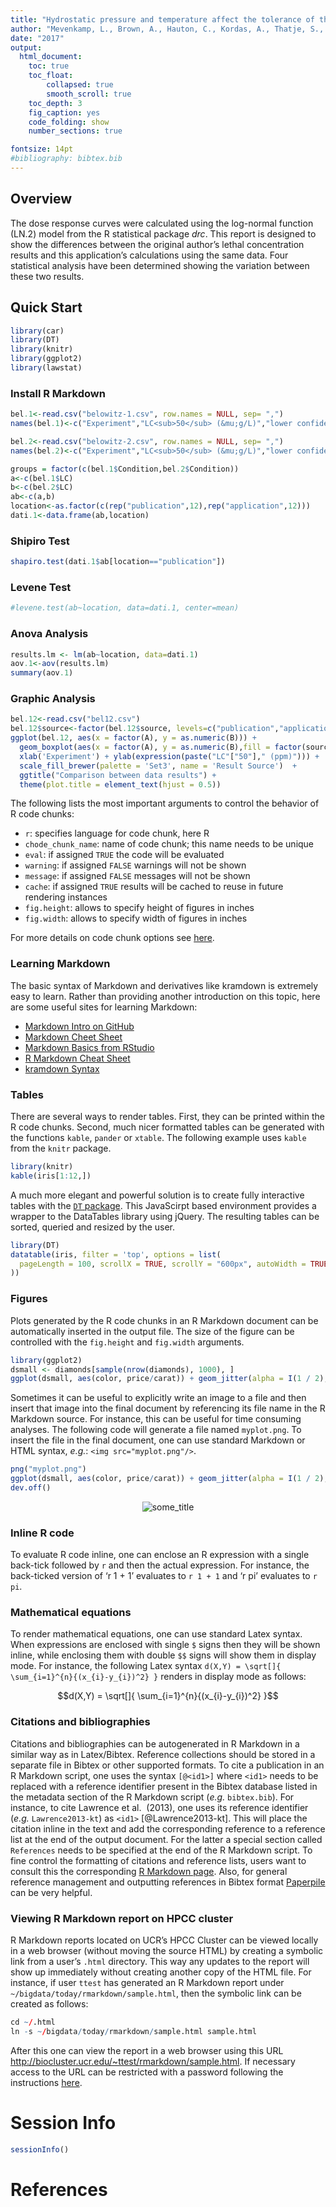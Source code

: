 ```yaml
---
title: "Hydrostatic pressure and temperature affect the tolerance of the free-living marine nematode <em>Halomonhystera disjuncta</em> to acute copper exposure" 
author: "Mevenkamp, L., Brown, A., Hauton, C., Kordas, A., Thatje, S., & Vanreusel, A."
date: "2017" 
output:
  html_document:
    toc: true
    toc_float:
        collapsed: true
        smooth_scroll: true
    toc_depth: 3
    fig_caption: yes
    code_folding: show
    number_sections: true

fontsize: 14pt
#bibliography: bibtex.bib
---
```


<!---
- Compile from command-line
Rscript -e "rmarkdown::render('sample.Rmd', c('html_document'), clean=FALSE)"
-->


## Overview

The dose response curves were calculated using the log-normal function (LN.2) model from the R statistical package <em>drc</em>. This report is designed to show the differences between the original author's lethal concentration results and this application's calculations using the same data. Four statistical analysis have been determined showing the variation between these two results.

## Quick Start

```r
library(car)
library(DT)
library(knitr)
library(ggplot2)
library(lawstat)
```

### Install R Markdown

```r
bel.1<-read.csv("belowitz-1.csv", row.names = NULL, sep= ",")
names(bel.1)<-c("Experiment","LC<sub>50</sub> (&mu;g/L)","lower confidence limit (&mu;g/L)","upper confidence limit (&mu;g/L)")

bel.2<-read.csv("belowitz-2.csv", row.names = NULL, sep= ",")
names(bel.2)<-c("Experiment","LC<sub>50</sub> (&mu;g/L)","lower confidence limit (&mu;g/L)","upper confidence limit (&mu;g/L)")

groups = factor(c(bel.1$Condition,bel.2$Condition))
a<-c(bel.1$LC)
b<-c(bel.2$LC)
ab<-c(a,b)
location<-as.factor(c(rep("publication",12),rep("application",12)))
dati.1<-data.frame(ab,location)
```


### Shipiro Test
```r
shapiro.test(dati.1$ab[location=="publication"])
```



### Levene Test

```r
#levene.test(ab~location, data=dati.1, center=mean)
```


### Anova Analysis

```r
results.lm <- lm(ab~location, data=dati.1)
aov.1<-aov(results.lm)
summary(aov.1)
```

### Graphic Analysis


```r
bel.12<-read.csv("bel12.csv")
bel.12$source<-factor(bel.12$source, levels=c("publication","application"))
ggplot(bel.12, aes(x = factor(A), y = as.numeric(B))) +
  geom_boxplot(aes(x = factor(A), y = as.numeric(B),fill = factor(source))) +
  xlab('Experiment') + ylab(expression(paste("LC"["50"]," (ppm)"))) +
  scale_fill_brewer(palette = 'Set3', name = 'Result Source')  + 
  ggtitle("Comparison between data results") +
  theme(plot.title = element_text(hjust = 0.5))	
```

The following lists the most important arguments to control the behavior of R code chunks:

+ `r`: specifies language for code chunk, here R
+ `chode_chunk_name`: name of code chunk; this name needs to be unique
+ `eval`: if assigned `TRUE` the code will be evaluated
+ `warning`: if assigned `FALSE` warnings will not be shown
+ `message`: if assigned `FALSE` messages will not be shown
+ `cache`: if assigned `TRUE` results will be cached to reuse in future rendering instances
+ `fig.height`: allows to specify height of figures in inches
+ `fig.width`: allows to specify width of figures in inches

For more details on code chunk options see [here](https://www.rstudio.com/wp-content/uploads/2015/03/rmarkdown-reference.pdf).


### Learning Markdown

The basic syntax of Markdown and derivatives like kramdown is extremely easy to learn. Rather
than providing another introduction on this topic, here are some useful sites for learning Markdown:

+ [Markdown Intro on GitHub](https://guides.github.com/features/mastering-markdown/)
+ [Markdown Cheet Sheet](https://github.com/adam-p/markdown-here/wiki/Markdown-Cheatsheet)
+ [Markdown Basics from RStudio](http://rmarkdown.rstudio.com/authoring_basics.html) 
+ [R Markdown Cheat Sheet](http://www.rstudio.com/wp-content/uploads/2015/02/rmarkdown-cheatsheet.pdf)
+ [kramdown Syntax](http://kramdown.gettalong.org/syntax.html)

### Tables

There are several ways to render tables. First, they can be printed within the R code chunks. Second, 
much nicer formatted tables can be generated with the functions `kable`, `pander` or `xtable`. The following
example uses `kable` from the `knitr` package.

```r
library(knitr)
kable(iris[1:12,])
```

A much more elegant and powerful solution is to create fully interactive tables with the [`DT` package](https://rstudio.github.io/DT/). 
This JavaScirpt based environment provides a wrapper to the DataTables library using jQuery. The resulting tables can be sorted, queried and resized by the
user. 

```r
library(DT)
datatable(iris, filter = 'top', options = list(
  pageLength = 100, scrollX = TRUE, scrollY = "600px", autoWidth = TRUE
))
```

### Figures

Plots generated by the R code chunks in an R Markdown document can be automatically 
inserted in the output file. The size of the figure can be controlled with the `fig.height`
and `fig.width` arguments.

```r
library(ggplot2)
dsmall <- diamonds[sample(nrow(diamonds), 1000), ]
ggplot(dsmall, aes(color, price/carat)) + geom_jitter(alpha = I(1 / 2), aes(color=color))
```

Sometimes it can be useful to explicitly write an image to a file and then insert that 
image into the final document by referencing its file name in the R Markdown source. For 
instance, this can be useful for time consuming analyses. The following code will generate a 
file named `myplot.png`. To insert the file  in the final document, one can use standard 
Markdown or HTML syntax, _e.g._: `<img src="myplot.png"/>`.  

```r
png("myplot.png")
ggplot(dsmall, aes(color, price/carat)) + geom_jitter(alpha = I(1 / 2), aes(color=color))
dev.off()
```
<center><img title="some_title" src="myplot.png"/></center>

### Inline R code

To evaluate R code inline, one can enclose an R expression with a single back-tick
followed by `r` and then the actual expression.  For instance, the back-ticked version 
of 'r 1 + 1' evaluates to `r 1 + 1` and 'r pi' evaluates to `r pi`.

### Mathematical equations

To render mathematical equations, one can use standard Latex syntax. When expressions are 
enclosed with single `$` signs then they will be shown inline, while 
enclosing them with double `$$` signs will show them in display mode. For instance, the following 
Latex syntax `d(X,Y) = \sqrt[]{ \sum_{i=1}^{n}{(x_{i}-y_{i})^2} }` renders in display mode as follows:

$$d(X,Y) = \sqrt[]{ \sum_{i=1}^{n}{(x_{i}-y_{i})^2} }$$

### Citations and bibliographies

Citations and bibliographies can be autogenerated in R Markdown in a similar
way as in Latex/Bibtex. Reference collections should be stored in a separate
file in Bibtex or other supported formats. To cite a publication in an R Markdown 
script, one uses the syntax `[@<id1>]` where `<id1>` needs to be replaced with a 
reference identifier present in the Bibtex database listed in the metadata section 
of the R Markdown script  (_e.g._ `bibtex.bib`). For instance, to cite Lawrence et al. 
(2013), one  uses its reference identifier (_e.g._ `Lawrence2013-kt`) as `<id1>` [@Lawrence2013-kt]. 
This will place the citation inline in the text and add the corresponding
reference to a reference list at the end of the output document. For the latter a 
special section called `References` needs to be specified at the end of the R Markdown script.
To fine control the formatting of citations and reference lists, users want to consult this 
the corresponding [R Markdown page](http://rmarkdown.rstudio.com/authoring_bibliographies_and_citations.html).
Also, for general reference management and outputting references in Bibtex format [Paperpile](https://paperpile.com/features) 
can be very helpful.


### Viewing R Markdown report on HPCC cluster

R Markdown reports located on UCR's HPCC Cluster can be viewed locally in a web browser (without moving 
the source HTML) by creating a symbolic link from a user's `.html` directory. This way any updates to 
the report will show up immediately without creating another copy of the HTML file. For instance, if user 
`ttest` has generated an R Markdown report under `~/bigdata/today/rmarkdown/sample.html`, then the 
symbolic link can be created as follows:

```r
cd ~/.html
ln -s ~/bigdata/today/rmarkdown/sample.html sample.html
```

After this one can view the report in a web browser using this URL [http://biocluster.ucr.edu/~ttest/rmarkdown/sample.html](http://biocluster.ucr.edu/~ttest/rmarkdown/sample.html).
If necessary access to the URL can be restricted with a password following the instructions [here](http://hpcc.ucr.edu/manuals_linux-cluster_sharing.html#sharing-files-on-the-web).


# Session Info

```r
sessionInfo()
```

# References
